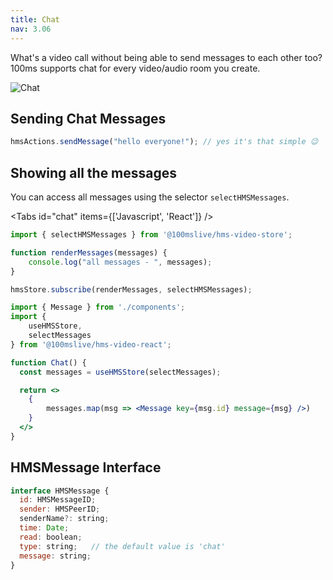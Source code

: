 ```yaml
---
title: Chat
nav: 3.06
---
```


What's a video call without being able to send messages to each other too? 100ms supports chat for every video/audio room you create.

![Chat](/guides/chat.png)

## Sending Chat Messages

```js
hmsActions.sendMessage("hello everyone!"); // yes it's that simple 😉
```

## Showing all the messages

You can access all messages using the selector `selectHMSMessages`. 

<Tabs id="chat" items={['Javascript', 'React']} />

<Tab id='chat-0'>

```js
import { selectHMSMessages } from '@100mslive/hms-video-store';

function renderMessages(messages) {
    console.log("all messages - ", messages);
}

hmsStore.subscribe(renderMessages, selectHMSMessages);
```

</Tab>

<Tab id='chat-1'>

```jsx
import { Message } from './components';
import { 
    useHMSStore, 
    selectMessages 
} from '@100mslive/hms-video-react';

function Chat() {
  const messages = useHMSStore(selectMessages);

  return <>
    {
        messages.map(msg => <Message key={msg.id} message={msg} />)
    }
  </>
}
```

</Tab>

## HMSMessage Interface

```js
interface HMSMessage {
  id: HMSMessageID;
  sender: HMSPeerID;
  senderName?: string;
  time: Date;
  read: boolean;
  type: string;   // the default value is 'chat'
  message: string;
}
```
